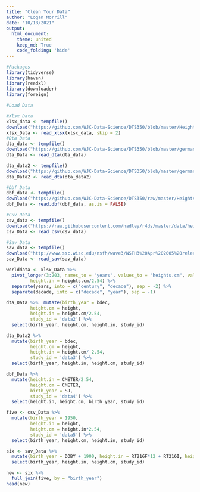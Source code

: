 ```yaml
---
title: "Clean Your Data"
author: "Logan Morrill"
date: "10/18/2021"
output: 
  html_document:
    theme: united
    keep_md: True
    code_folding: 'hide'
---
```


```r
#Packages
library(tidyverse)
library(haven)
library(readxl)
library(downloader)
library(foreign)
```

```r
#Load Data

#Xlsx Data
xlsx_data <- tempfile()
download("https://github.com/WJC-Data-Science/DTS350/blob/master/Height.xlsx?raw=true", xlsx_data, mode = "wb")
xlsx_Data <- read_xlsx(xlsx_data, skip = 2)
#Dta Data
dta_data <- tempfile()
download("https://github.com/WJC-Data-Science/DTS350/blob/master/germanconscr.dta?raw=true", dta_data, mode = "wb")
dta_Data <- read_dta(dta_data)

dta_data2 <- tempfile()
download("https://github.com/WJC-Data-Science/DTS350/blob/master/germanprison.dta?raw=true", dta_data2, mode = "wb")
dta_Data2 <- read_dta(dta_data2)

#Dbf Data
dbf_data <- tempfile()
download("https://github.com/WJC-Data-Science/DTS350/raw/master/Heights_south-east/B6090.DBF?raw=true", dbf_data, mode = "wb")
dbf_Data <- read.dbf(dbf_data, as.is = FALSE)

#CSv Data
csv_data <- tempfile()
download("https://raw.githubusercontent.com/hadley/r4ds/master/data/heights.csv?raw=true", csv_data, mode = "wb")
csv_Data <- read_csv(csv_data)

#Sav Data
sav_data <- tempfile()
download("http://www.ssc.wisc.edu/nsfh/wave3/NSFH3%20Apr%202005%20release/main05022005.sav", sav_data, mode = "wb")
sav_Data <- read_sav(sav_data)

```

```r
worlddata <- xlsx_Data %>%  
  pivot_longer(3:203, names_to = "years", values_to = "heights.cm", values_drop_na = TRUE) %>%   mutate(year_decade = years, 
         height.in = heights.cm/2.54) %>%  
  separate(years, into = c("century", "decade"), sep = -2) %>%  
  separate(decade, into = c("decade", "year"), sep = -1)
```

```r
dta_Data %>%  mutate(birth_year = bdec, 
         height.cm = height, 
         height.in = height.cm/2.54,
         study_id = 'data2') %>%  
  select(birth_year, height.cm, height.in, study_id)
```

```r
dta_Data2 %>%
  mutate(birth_year = bdec,
         height.cm = height,
         height.in = height.cm/ 2.54,
         study_id = 'data3') %>%
  select(birth_year, height.in, height.cm, study_id)
```

```r
dbf_Data %>%  
  mutate(height.in = CMETER/2.54,
         height.cm = CMETER,
         birth_year = SJ,
         study_id = 'data4') %>%  
  select(height.in, height.cm, birth_year, study_id)
```

```r
five <- csv_Data %>%  
  mutate(birth_year = 1950,
         height.in = height,
         height.cm = height.in*2.54,
         study_id = 'data5') %>%  
  select(birth_year, height.cm, height.in, study_id)
```

```r
six <- sav_Data %>%  
  mutate(birth_year = DOBY + 1900, height.in = RT216F*12 + RT216I, height.cm = height.in * 2.54, study_id = 'data6') %>%  
  select(birth_year, height.in, height.cm, study_id)
```

```r
new <- six %>%
  full_join(five, by = "birth_year")
head(new)
```


